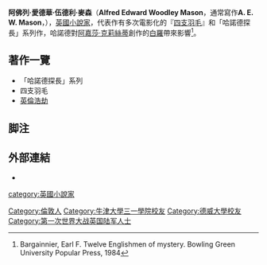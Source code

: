 {{Infobox writer <!-- For more information see [[:Template:Infobox_writer/doc|:Template:Infobox writer/doc]]. -->
| name = A. E. W. Mason
| image = Picture of A. E. W. Mason.jpg
| imagesize = 180px
| alt =
| caption = 
| pseudonym =
| birth_name = Alfred Edward Woodley Mason
| birth_date = {{Birth date|1865|5|7|df=y}}
| birth_place = 英國，[[倫敦|倫敦]]
| death_date = {{Death date and age|1948|11|22|1865|5|7|df=y}}
| death_place = 英國，倫敦
| resting_place = 
| occupation = 小說家
| language = 英語
| nationality =
| ethnicity =
| citizenship =
| education =
| alma_mater =
| period =
| genre =
| subject =
| movement =
| notableworks =
| spouse =
| partner =
| children =
| relatives =
| awards =
| signature =
| signature_alt =
| website =
| portaldisp =
}}
'''阿佛列·愛德華·伍德利·麥森'''（'''Alfred Edward Woodley Mason'''，通常寫作'''A. E. W. Mason'''，{{bd|1865年|5月7日|1948年|11月22日|Mason, A E W}}），[[英國|英國]][[小說家|小說家]]，代表作有多次電影化的『[[四支羽毛|四支羽毛]]』和「哈諾德探長」系列作，哈諾德對[[阿嘉莎·克莉絲蒂|阿嘉莎·克莉絲蒂]]創作的[[赫丘勒·白羅|白羅]]帶來影響<ref>Bargainnier, Earl F. Twelve Englishmen of mystery. Bowling Green University Popular Press, 1984</ref>。

== 著作一覽 ==
*「哈諾德探長」系列
*四支羽毛
*[[英倫浩劫|英倫浩劫]]

== 脚注 ==
<references />

== 外部連結 ==
{{Wikisource author}}
*{{gutenberg author| id=A._E._W._Mason|name=A. E. W. Mason}}

{{Authority control}}

{{DEFAULTSORT:Mason, A E W}}
[[category:英國小說家|category:英國小說家]]
[[Category:倫敦人|Category:倫敦人]]
[[Category:牛津大學三一學院校友|Category:牛津大學三一學院校友]]
[[Category:德威大學校友|Category:德威大學校友]]
[[Category:第一次世界大战英国陆军人士|Category:第一次世界大战英国陆军人士]]